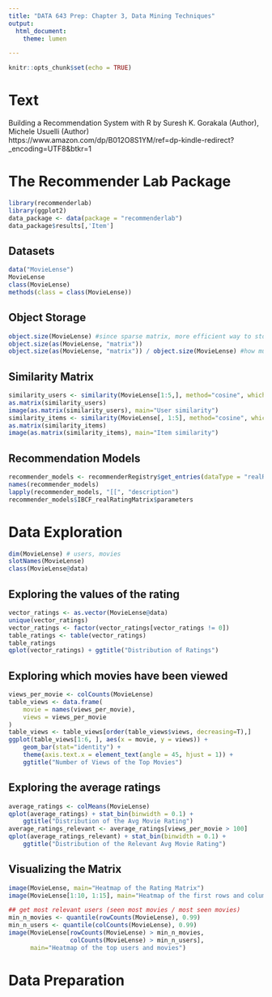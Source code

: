 ```yaml
---
title: "DATA 643 Prep: Chapter 3, Data Mining Techniques"
output:
  html_document:
    theme: lumen

---
```


```r
knitr::opts_chunk$set(echo = TRUE)
```

# Text

Building a Recommendation System with R
by Suresh K. Gorakala (Author), Michele Usuelli (Author) 
https://www.amazon.com/dp/B012O8S1YM/ref=dp-kindle-redirect?_encoding=UTF8&btkr=1

# The Recommender Lab Package

```r
library(recommenderlab)
library(ggplot2)
data_package <- data(package = "recommenderlab")
data_package$results[,'Item']
```

## Datasets

```r
data("MovieLense")
MovieLense
class(MovieLense)
methods(class = class(MovieLense))
```

## Object Storage

```r
object.size(MovieLense) #since sparse matrix, more efficient way to store
object.size(as(MovieLense, "matrix"))
object.size(as(MovieLense, "matrix")) / object.size(MovieLense) #how much smaller?
```

## Similarity Matrix

```r
similarity_users <- similarity(MovieLense[1:5,], method="cosine", which="users")
as.matrix(similarity_users)
image(as.matrix(similarity_users), main="User similarity")
similarity_items <- similarity(MovieLense[, 1:5], method="cosine", which="items")
as.matrix(similarity_items)
image(as.matrix(similarity_items), main="Item similarity")
```

## Recommendation Models

```r
recommender_models <- recommenderRegistry$get_entries(dataType = "realRatingMatrix")
names(recommender_models)
lapply(recommender_models, "[[", "description")
recommender_models$IBCF_realRatingMatrix$parameters
```

# Data Exploration

```r
dim(MovieLense) # users, movies
slotNames(MovieLense)
class(MovieLense@data)
```

## Exploring the values of the rating

```r
vector_ratings <- as.vector(MovieLense@data)
unique(vector_ratings)
vector_ratings <- factor(vector_ratings[vector_ratings != 0])
table_ratings <- table(vector_ratings)
table_ratings
qplot(vector_ratings) + ggtitle("Distribution of Ratings")
```

## Exploring which movies have been viewed

```r
views_per_movie <- colCounts(MovieLense)
table_views <- data.frame(
    movie = names(views_per_movie),
    views = views_per_movie
)
table_views <- table_views[order(table_views$views, decreasing=T),]
ggplot(table_views[1:6, ], aes(x = movie, y = views)) + 
    geom_bar(stat="identity") + 
    theme(axis.text.x = element_text(angle = 45, hjust = 1)) + 
    ggtitle("Number of Views of the Top Movies")
```

## Exploring the average ratings

```r
average_ratings <- colMeans(MovieLense)
qplot(average_ratings) + stat_bin(binwidth = 0.1) + 
    ggtitle("Distribution of the Avg Movie Rating")
average_ratings_relevant <- average_ratings[views_per_movie > 100]
qplot(average_ratings_relevant) + stat_bin(binwidth = 0.1) + 
    ggtitle("Distribution of the Relevant Avg Movie Rating")
```

## Visualizing the Matrix

```r
image(MovieLense, main="Heatmap of the Rating Matrix")
image(MovieLense[1:10, 1:15], main="Heatmap of the first rows and columns")

## get most relevant users (seen most movies / most seen movies)
min_n_movies <- quantile(rowCounts(MovieLense), 0.99)
min_n_users <- quantile(colCounts(MovieLense), 0.99)
image(MovieLense[rowCounts(MovieLense) > min_n_movies, 
                 colCounts(MovieLense) > min_n_users], 
      main="Heatmap of the top users and movies")
```

# Data Preparation